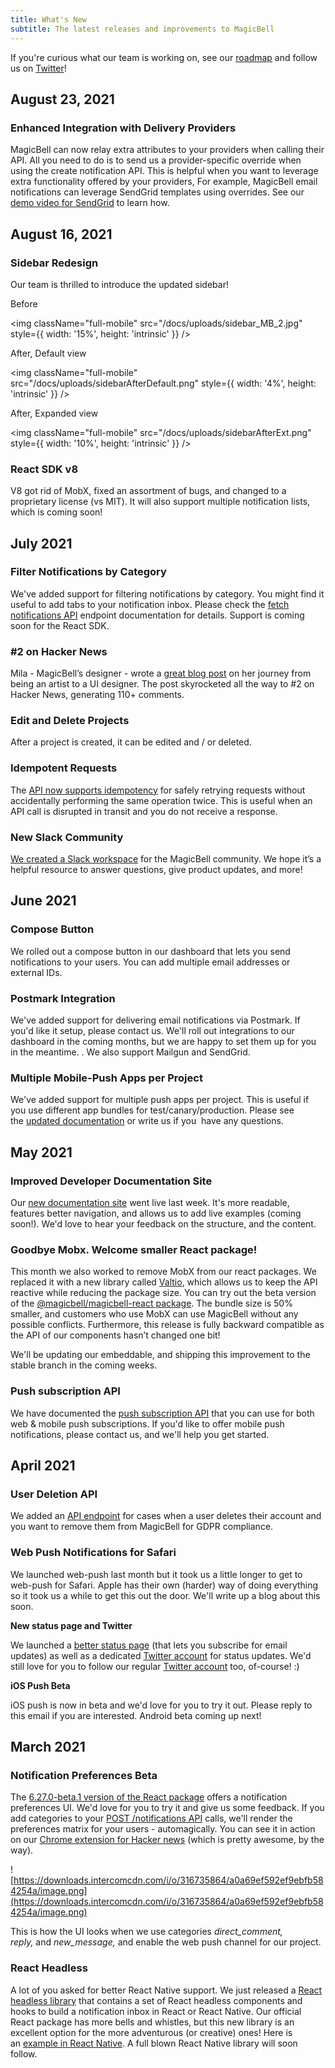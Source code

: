 ```yaml
---
title: What's New
subtitle: The latest releases and improvements to MagicBell
---
```


<Note>
    If you're curious what our team is working on, see our <a href="https://magicbell.com/docs/roadmap">roadmap</a> and follow us on <a href="https://twitter.com/magicbell_io">Twitter</a>! 
</Note>

## August 23, 2021

### Enhanced Integration with Delivery Providers

MagicBell can now relay extra attributes to your providers when calling their API. All you need to do is to send us a provider-specific override when using the create notification API. This is helpful when you want to leverage extra functionality offered by your providers, For example, MagicBell email notifications can leverage SendGrid templates using overrides. See our [demo video for SendGrid](https://www.loom.com/share/c650fa66bd78429d8a90058d704943e0) to learn how.

## August 16, 2021

### Sidebar Redesign

Our team is thrilled to introduce the updated sidebar!

Before

<img
  className="full-mobile"
  src="/docs/uploads/sidebar_MB_2.jpg"
  style={{ width: '15%', height: 'intrinsic' }}
/>

After, Default view

<img
  className="full-mobile"
  src="/docs/uploads/sidebarAfterDefault.png"
  style={{ width: '4%', height: 'intrinsic' }}
/>

After, Expanded view

<img
  className="full-mobile"
  src="/docs/uploads/sidebarAfterExt.png"
  style={{ width: '10%', height: 'intrinsic' }}
/>

### React SDK v8

V8 got rid of MobX, fixed an assortment of bugs, and changed to a proprietary license (vs MIT). It will also support multiple notification lists, which is coming soon!


## July 2021

### **Filter Notifications by Category**

We've added support for filtering notifications by category. You might find it useful to add tabs to your notification inbox. Please check the [fetch notifications API](https://magicbell.com/docs/rest-api/reference#get-notifications) endpoint documentation for details. Support is coming soon for the React SDK.

### **#2 on Hacker News**

Mila - MagicBell’s designer - wrote a [great blog post](https://magicbell.com/blog/what-painting-taught-me-about-a-career-in-ui-design) on her journey from being an artist to a UI designer. The post skyrocketed all the way to #2 on Hacker News, generating 110+ comments.

### **Edit and Delete Projects**

After a project is created, it can be edited and / or deleted.

### **Idempotent Requests**

The [API now supports idempotency](https://magicbell.com/docs/idempotent-requests) for safely retrying requests without accidentally performing the same operation twice. This is useful when an API call is disrupted in transit and you do not receive a response.

### **New Slack Community**

[We created a Slack workspace](https://join.slack.com/t/magicbell-community/shared_invite/zt-trh6yi84-~jtPqNikvC1m3My_p0WUqw) for the MagicBell community. We hope it’s a helpful resource to answer questions, give product updates, and more!


## June 2021

### **Compose Button**

We rolled out a compose button in our dashboard that lets you send notifications to your users. You can add multiple email addresses or external IDs. 

### **Postmark Integration**

We've added support for delivering email notifications via Postmark. If you'd like it setup, please contact us. We'll roll out integrations to our dashboard in the coming months, but we are happy to set them up for you in the meantime. . We also support Mailgun and SendGrid.

### **Multiple Mobile-Push Apps per Project**

We've added support for multiple push apps per project. This is useful if you use different app bundles for test/canary/production. Please see the [updated documentation](https://magicbell.com/docs/api-reference#operation/create-push-subscription) or write us if you  have any questions.


## May 2021

### **Improved Developer Documentation Site**

Our [new documentation site](https://www.hoss.com/) went live last week. It's more readable, features better navigation, and allows us to add live examples (coming soon!). We'd love to hear your feedback on the structure, and the content.

### **Goodbye Mobx. Welcome smaller React package!**

This month we also worked to remove MobX from our react packages. We replaced it with a new library called [Valtio](https://github.com/pmndrs/valtio), which allows us to keep the API reactive while reducing the package size. You can try out the beta version of the [@magicbell/magicbell-react package](https://www.npmjs.com/package/@magicbell/magicbell-react/v/8.0.0-beta.3). The bundle size is 50% smaller, and customers who use MobX can use MagicBell without any possible conflicts. Furthermore, this release is fully backward compatible as the API of our components hasn’t changed one bit!

We'll be updating our embeddable, and shipping this improvement to the stable branch in the coming weeks.

### **Push subscription API**

We have documented the [push subscription API](https://magicbell.com/docs/rest-api/reference#tag/Subscription-to-push-notifications-APIs) that you can use for both web & mobile push subscriptions. If you'd like to offer mobile push notifications, please contact us, and we'll help you get started.


## April 2021

### **User Deletion API**

We added an [API endpoint](https://developer.magicbell.com/reference#delete_users-user-id) for cases when a user deletes their account and you want to remove them from MagicBell for GDPR compliance.

### **Web Push Notifications for Safari**

We launched web-push last month but it took us a little longer to get to web-push for Safari. Apple has their own (harder) way of doing everything so it took us a while to get this out the door. We'll write up a blog about this soon.

**New status page and Twitter**

We launched a [better status page](https://status.magicbell.com/) (that lets you subscribe for email updates) as well as a dedicated [Twitter account](https://twitter.com/MagicBellStatus) for status updates. We'd still love for you to follow our regular [Twitter account](https://twitter.com/MagicBell_io) too, of-course! :)

**iOS Push Beta**

iOS push is now in beta and we'd love for you to try it out. Please reply to this email if you are interested. Android beta coming up next!


## March 2021

### **Notification Preferences Beta**

The [6.27.0-beta.1 version of the React package](https://www.npmjs.com/package/@magicbell/magicbell-react/v/6.27.0-beta.1) offers a notification preferences UI. We'd love for you to try it and give us some feedback. If you add categories to your [POST /notifications API](https://developer.magicbell.io/reference#notification-send-api) calls, we'll render the preferences matrix for your users - automagically. You can see it in action on our [Chrome extension for Hacker news](https://chrome.google.com/webstore/detail/hacker-news-notifications/bbkfblhdgiddlkfkipjdhhfoephonoba?hl=en&authuser=0) (which is pretty awesome, by the way).

![https://downloads.intercomcdn.com/i/o/316735864/a0a69ef592ef9ebfb584254a/image.png](https://downloads.intercomcdn.com/i/o/316735864/a0a69ef592ef9ebfb584254a/image.png)

This is how the UI looks when we use categories *direct_comment, reply,* and *new_message,* and enable the web push channel for our project.

### **React Headless**

A lot of you asked for better React Native support. We just released a [React headless library](https://www.npmjs.com/package/@magicbell/react-headless) that contains a set of React headless components and hooks to build a notification inbox in React or React Native. Our official React package has more bells and whistles, but this new library is an excellent option for the more adventurous (or creative) ones! Here is an [example in React Native](https://codesandbox.io/s/ancient-frost-roln4). A full blown React Native library will soon follow.